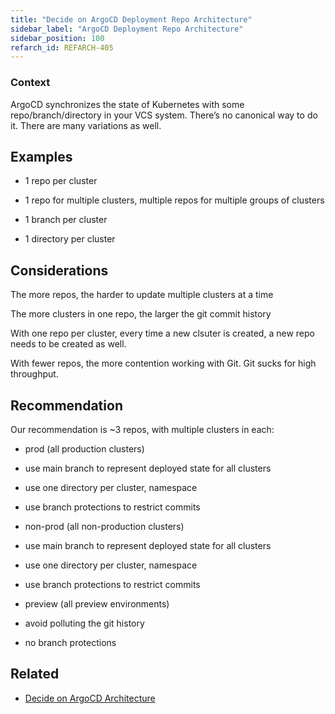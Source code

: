 ```yaml
---
title: "Decide on ArgoCD Deployment Repo Architecture"
sidebar_label: "ArgoCD Deployment Repo Architecture"
sidebar_position: 100
refarch_id: REFARCH-405
---
```


### Context

ArgoCD synchronizes the state of Kubernetes with some repo/branch/directory in your VCS system. There’s no canonical way to do it. There are many variations as well.

## Examples

- 1 repo per cluster

- 1 repo for multiple clusters, multiple repos for multiple groups of clusters

- 1 branch per cluster

- 1 directory per cluster

## Considerations

The more repos, the harder to update multiple clusters at a time

The more clusters in one repo, the larger the git commit history

With one repo per cluster, every time a new clsuter is created, a new repo needs to be created as well.

With fewer repos, the more contention working with Git. Git sucks for high throughput.

## Recommendation

Our recommendation is ~3 repos, with multiple clusters in each:

- prod (all production clusters)

- use main branch to represent deployed state for all clusters

- use one directory per cluster, namespace

- use branch protections to restrict commits

- non-prod (all non-production clusters)

- use main branch to represent deployed state for all clusters

- use one directory per cluster, namespace

- use branch protections to restrict commits

- preview (all preview environments)

- avoid polluting the git history

- no branch protections

## Related

- [Decide on ArgoCD Architecture](/layers/software-delivery/design-decisions/decide-on-argocd-architecture)



